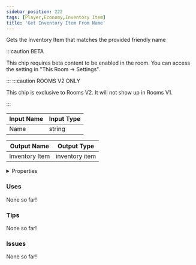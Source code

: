 ```yaml
---
sidebar_position: 222
tags: [Player,Economy,Inventory Item]
title: 'Get Inventory Item From Name'
---
```


Gets the Inventory Item that matches the provided friendly name

:::caution BETA

This chip requires beta content to be enabled in the room. You can access the setting in "This Room -> Settings".

:::
:::caution ROOMS V2 ONLY

This chip is exclusive to Rooms V2. It will not show up in Rooms V1.

:::


<IChip uuid="f54582a2-90b1-4be4-a6c0-0d688b4f8067"/>

| Input Name | Input Type |
|-----------|-----------|
| Name | string |

| Output Name | Output Type |
|-----------|-----------|
| Inventory Item | inventory item |


<details>
  <summary>Properties</summary>
  <div>
    <div>
    <table>
      <thead>
        <tr>
          <th>Is beta required?</th>
          <th>Yes</th>
        </tr>
        <tr>
          <th>Is this chip a trolling risk?</th>
          <th>No</th>
        </tr>
        <tr>
          <th>Is this chip a role assignment risk?</th>
          <th>No</th>
        </tr>
        <tr>
          <th>Chip UUID</th>
          <th>f54582a2-90b1-4be4-a6c0-0d688b4f8067</th>
        </tr>
        <tr>
          <th>Room availability</th>
          <th>Rooms V2 only</th>
        </tr>
      </thead>
    </table>
    </div>
  </div>
</details>

### Uses

None so far!

### Tips

None so far!

### Issues

None so far!